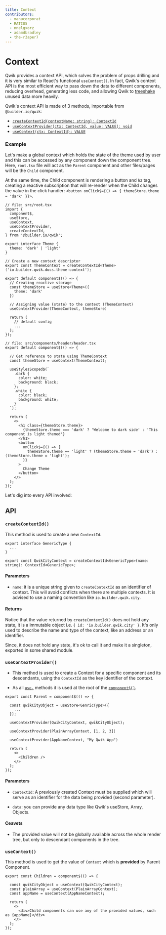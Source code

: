 ```yaml
---
title: Context
contributors:
  - manucorporat
  - RATIU5
  - nnelgxorz
  - adamdbradley
  - the-r3aper7
---
```


# Context

Qwik provides a context API, which solves the problem of props drilling and it is very similar to React's functional `useContext()`. In fact, Qwik's context API is the most efficient way to pass down the data to different components, reducing overhead, generating less code, and allowing Qwik to [treeshake](https://developer.mozilla.org/en-US/docs/Glossary/Tree_shaking) unused data more heavily.

Qwik's context API is made of 3 methods, importable from `@builder.io/qwik`:

- [`createContextId(contextName: string): ContextId`](#createcontextid)
- [`useContextProvider(ctx: ContextId, value: VALUE): void`](#usecontextprovider)
- [`useContext(ctx: ContextId): VALUE`](#usecontext)

### Example

Let's make a global context which holds the state of the theme used by user and this can be accessed by any component down the component tree. Here, `root.tsx` file will act as the `Parent` component and other files/pages will be the `Child` component. 

At the same time, the Child component is rendering a button and `h2` tag, creating a reactive subscription that will re-render when the Child changes the value in the click handler: `<button onClick$={() => { themeStore.theme = 'dark' }}>`.

```tsx
// file: src/root.tsx
import {
  component$,
  useStore,
  useContext,
  useContextProvider,
  createContextId,
} from '@builder.io/qwik';

export interface Theme {
  theme: 'dark' | 'light'
}

// Create a new context descriptor
export const ThemeContext = createContextId<Theme>('io.builder.qwik.docs.theme-context');

export default component$(() => {
  // Creating reactive storage 
  const themeStore = useStore<Theme>({
    theme: 'dark'
  })
  
  // Assigning value (state) to the context (ThemeContext)
  useContextProvider(ThemeContext, themeStore)
  
  return (
    // default config
    ...
  );
});

// file: src/components/header/header.tsx
export default component$(() => {

  // Get reference to state using ThemeContext
  const themeStore = useContext(ThemeContext);

  useStylesScoped$(`
    .dark {
      color: white;
      background: black;
    };
    .white {
      color: black;
      background: white;
    }
  `);

  return (
    <>
      <h1 class={themeStore.theme}>
        {themeStore.theme === 'dark' ? 'Welcome to dark side' : 'This component is light themed'}
      </h1>
      <button
        onClick$={() => {
          themeStore.theme == 'light' ? (themeStore.theme = 'dark') : (themeStore.theme = 'light');
        }}
      >
        Change Theme
      </button>
    </>
  );
});

```

Let's dig into every API involved:

## API

### `createContextId()`

This method is used to create a new `ContextId`.

```tsx
export interface GenericType {
  ...
}

export const QwikCityContext = createContextId<GenericType>(name: string): ContextId<GenericType>;
```

#### Parameters

- `name`: it is a unique string given to `createContextId` as an identifier of context. This will avoid conflicts when there are multiple contexts. It is advised to use a naming convention like `io.builder.qwik.city`.

#### Returns

Notice that the value returned by `createContextId()` does not hold any state, it is a immutable object i.e. `{ id: 'io.builder.qwik.city' }`. It's only used to describe the name and type of the context, like an address or an identifier.

Since, it does not hold any state, it's ok to call it and make it a singleton, exported in some shared module.

### `useContextProvider()`

- This method is used to create a Context for a specific component and its descendants, using the `ContextId` as the key identifier of the context.

- As all [`use-`](/docs/components/lifecycle/index.mdx#use-method-rules) methods it is used at the root of the [`component$()`](/docs/components/overview/index.mdx#component).

```tsx
export const Parent = component$(() => {

  const qwikCityObject = useStore<GenricType>({
    ...
  });

  useContextProvider(QwikCityContext, qwikCityObject);

  useContextProvider(PlainArrayContext, [1, 2, 3])

  useContextProvider(AppNameContext, "My Qwik App")

  return (
    <>
      <Children />
    </>
  );
});
```

#### Parameters

- `ContextId`: A previously created Context must be supplied which will serve as an identifier for the data being provided (second parameter). 

- `data`: you can provide any data type like Qwik's useStore, Array, Objects.

#### Ceavets

- The provided value will not be globally available across the whole render tree, but only to descendant components in the tree.

### `useContext()`

This method is used to get the value of `Context` which is **provided** by Parent Component.

```tsx
export const Children = component$(() => {

  const qwikCityObject = useContext(QwikCityContext);
  const plainArray = useContext(PlainArrayContext);
  const appName = useContext(AppNameContext);

  return (
    <>
      <div>Child components can use any of the provided values, such as {appName}</div>
    </>
  );
});
```

